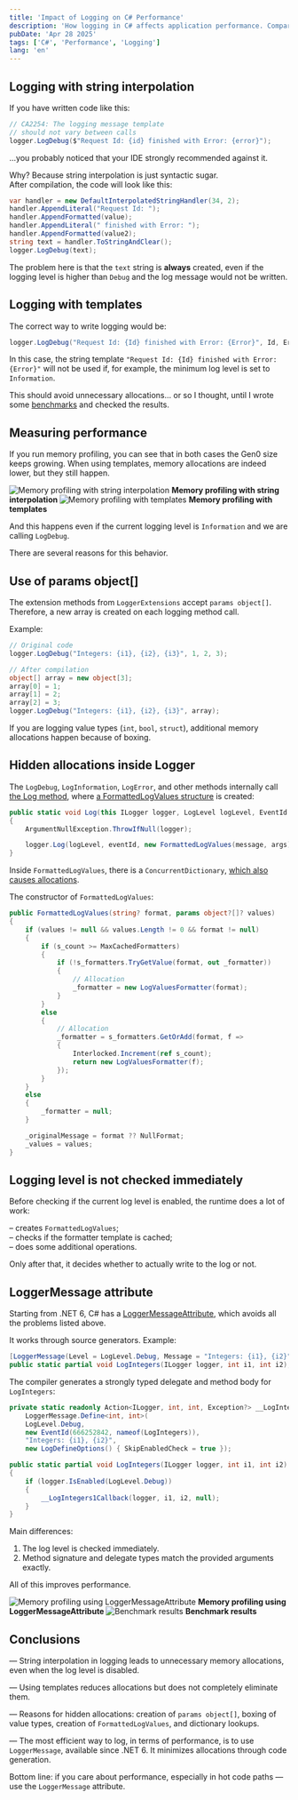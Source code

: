 ```yaml
---
title: 'Impact of Logging on C# Performance'
description: 'How logging in C# affects application performance. Comparing string interpolation, templates, and LoggerMessageAttribute.'
pubDate: 'Apr 28 2025'
tags: ['C#', 'Performance', 'Logging']
lang: 'en'
---
```



## Logging with string interpolation

If you have written code like this:

```cs
// CA2254: The logging message template
// should not vary between calls
logger.LogDebug($"Request Id: {id} finished with Error: {error}");
```

...you probably noticed that your IDE strongly recommended against it.

Why? Because string interpolation is just syntactic sugar.  
After compilation, the code will look like this:

```cs
var handler = new DefaultInterpolatedStringHandler(34, 2);
handler.AppendLiteral("Request Id: ");
handler.AppendFormatted(value);
handler.AppendLiteral(" finished with Error: ");
handler.AppendFormatted(value2);
string text = handler.ToStringAndClear();
logger.LogDebug(text);
```

The problem here is that the `text` string is **always** created, even if the logging level is higher than `Debug` and the log message would not be written.

## Logging with templates

The correct way to write logging would be:

```cs
logger.LogDebug("Request Id: {Id} finished with Error: {Error}", Id, Error);
```

In this case, the string template `"Request Id: {Id} finished with Error: {Error}"` will not be used if, for example, the minimum log level is set to `Information`.

This should avoid unnecessary allocations… or so I thought, until I wrote some [benchmarks](https://github.com/alexeyfv/DotNetBenchmarks/tree/main/Logging) and checked the results.

## Measuring performance

If you run memory profiling, you can see that in both cases the Gen0 size keeps growing. When using templates, memory allocations are indeed lower, but they still happen.

<Image src={image1} alt="Memory profiling with string interpolation" />
<strong style="text-align: center;">
  Memory profiling with string interpolation
</strong>

<Image src={image2} alt="Memory profiling with templates" />
<strong style="text-align: center;">
Memory profiling with templates
</strong>

And this happens even if the current logging level is `Information` and we are calling `LogDebug`.

There are several reasons for this behavior.

## Use of params object[]

The extension methods from `LoggerExtensions` accept `params object[]`. Therefore, a new array is created on each logging method call.

Example:

```cs
// Original code
logger.LogDebug("Integers: {i1}, {i2}, {i3}", 1, 2, 3);

// After compilation
object[] array = new object[3];
array[0] = 1;
array[1] = 2;
array[2] = 3;
logger.LogDebug("Integers: {i1}, {i2}, {i3}", array);
```

If you are logging value types (`int`, `bool`, `struct`), additional memory allocations happen because of boxing.

## Hidden allocations inside Logger

The `LogDebug`, `LogInformation`, `LogError`, and other methods internally call [the Log method](https://github.com/dotnet/runtime/blob/143bd05597043509045a01d5e47533b8cbdec7ec/src/libraries/Microsoft.Extensions.Logging.Abstractions/src/LoggerExtensions.cs#L486), where [a FormattedLogValues structure](https://github.com/dotnet/runtime/blob/42fec5761b71383e97981ce2932c6962d83747e4/src/libraries/Microsoft.Extensions.Logging.Abstractions/src/FormattedLogValues.cs#L16) is created:

```cs
public static void Log(this ILogger logger, LogLevel logLevel, EventId eventId, Exception? exception, string? message, params object?[] args)
{
    ArgumentNullException.ThrowIfNull(logger);

    logger.Log(logLevel, eventId, new FormattedLogValues(message, args), exception, _messageFormatter);
}
```

Inside `FormattedLogValues`, there is a `ConcurrentDictionary`, [which also causes allocations](https://github.com/dotnet/runtime/blob/42fec5761b71383e97981ce2932c6962d83747e4/src/libraries/Microsoft.Extensions.Logging.Abstractions/src/FormattedLogValues.cs#L44).

The constructor of `FormattedLogValues`:

```cs
public FormattedLogValues(string? format, params object?[]? values)
{
    if (values != null && values.Length != 0 && format != null)
    {
        if (s_count >= MaxCachedFormatters)
        {
            if (!s_formatters.TryGetValue(format, out _formatter))
            {
                // Allocation
                _formatter = new LogValuesFormatter(format);
            }
        }
        else
        {
            // Allocation
            _formatter = s_formatters.GetOrAdd(format, f =>
            {
                Interlocked.Increment(ref s_count);
                return new LogValuesFormatter(f);
            });
        }
    }
    else
    {
        _formatter = null;
    }

    _originalMessage = format ?? NullFormat;
    _values = values;
}
```

## Logging level is not checked immediately

Before checking if the current log level is enabled, the runtime does a lot of work:

– creates `FormattedLogValues`;  
– checks if the formatter template is cached;  
– does some additional operations.

Only after that, it decides whether to actually write to the log or not.

## LoggerMessage attribute

Starting from .NET 6, C# has a [LoggerMessageAttribute](https://learn.microsoft.com/en-us/dotnet/core/extensions/logger-message-generator), which avoids all the problems listed above.

It works through source generators. Example:

```cs
[LoggerMessage(Level = LogLevel.Debug, Message = "Integers: {i1}, {i2}")]
public static partial void LogIntegers(ILogger logger, int i1, int i2);
```

The compiler generates a strongly typed delegate and method body for `LogIntegers`:

```cs
private static readonly Action<ILogger, int, int, Exception?> __LogIntegers1Callback =
    LoggerMessage.Define<int, int>(
    LogLevel.Debug,
    new EventId(666252842, nameof(LogIntegers)),
    "Integers: {i1}, {i2}",
    new LogDefineOptions() { SkipEnabledCheck = true });

public static partial void LogIntegers(ILogger logger, int i1, int i2)
{
    if (logger.IsEnabled(LogLevel.Debug))
    {
        __LogIntegers1Callback(logger, i1, i2, null);
    }
}
```

Main differences:

1. The log level is checked immediately.
2. Method signature and delegate types match the provided arguments exactly.

All of this improves performance.

<Image src={image3} alt="Memory profiling using LoggerMessageAttribute" />
<strong style="text-align: center;">
  Memory profiling using LoggerMessageAttribute
</strong>

<Image src={image4} alt="Benchmark results" />
<strong style="text-align: center;">
Benchmark results
</strong>

## Conclusions

— String interpolation in logging leads to unnecessary memory allocations, even when the log level is disabled.

— Using templates reduces allocations but does not completely eliminate them.

— Reasons for hidden allocations: creation of `params object[]`, boxing of value types, creation of `FormattedLogValues`, and dictionary lookups.

— The most efficient way to log, in terms of performance, is to use `LoggerMessage`, available since .NET 6. It minimizes allocations through code generation.

Bottom line: if you care about performance, especially in hot code paths — use the `LoggerMessage` attribute.
